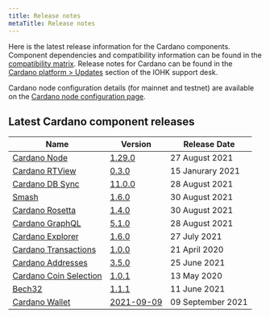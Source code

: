 ```yaml
---
title: Release notes
metaTitle: Release notes
---
```


Here is the latest release information for the Cardano components.
Component dependencies and compatibility information can be found in the [compatibility matrix](/tools/comp-matrix).
Release notes for Cardano can be found in the [Cardano platform > Updates](https://iohk.zendesk.com/hc/en-us/sections/360002160134-Updates) section of the IOHK support desk.

Cardano node configuration details (for mainnet and testnet) are available on the [Cardano node configuration page](https://hydra.iohk.io/build/7370192/download/1/index.html).

## Latest Cardano component releases

Name | Version | Release Date
-|-|-
[Cardano Node](https://github.com/input-output-hk/cardano-node) | [1.29.0](https://github.com/input-output-hk/cardano-node/releases/tag/1.29.0) | 27 August 2021
[Cardano RTView](https://github.com/input-output-hk/cardano-rt-view) | [0.3.0](https://github.com/input-output-hk/cardano-rt-view/releases/tag/0.3.0) | 15 Janurary 2021
[Cardano DB Sync](https://github.com/input-output-hk/cardano-db-sync/releases) | [11.0.0](https://github.com/input-output-hk/cardano-db-sync/releases/tag/11.0.0) | 28 August 2021
[Smash](https://github.com/input-output-hk/smash) | [1.6.0](https://github.com/input-output-hk/smash/releases/tag/1.6.0) | 30 August 2021
[Cardano Rosetta](https://github.com/input-output-hk/cardano-rosetta) | [1.4.0](https://github.com/input-output-hk/cardano-rosetta/releases/tag/1.4.0) | 30 August 2021
[Cardano GraphQL](https://github.com/input-output-hk/cardano-graphql) | [5.1.0](https://github.com/input-output-hk/cardano-graphql/releases/tag/5.1.0) | 28 August 2021
[Cardano Explorer](https://github.com/input-output-hk/cardano-explorer-app) | [1.6.0](https://github.com/input-output-hk/cardano-explorer-app/releases/tag/1.5.0) | 27 July 2021
[Cardano Transactions](https://github.com/input-output-hk/cardano-transactions) | [1.0.0](https://github.com/input-output-hk/cardano-transactions/releases/tag/1.0.0) | 21 April 2020
[Cardano Addresses](https://github.com/input-output-hk/cardano-addresses) | [3.5.0](https://github.com/input-output-hk/cardano-addresses/releases/tag/3.5.0) | 25 June 2021
[Cardano Coin Selection](https://github.com/input-output-hk/cardano-coin-selection) | [1.0.1](https://github.com/input-output-hk/cardano-coin-selection/releases/tag/v1.0.1) | 13 May 2020
[Bech32](https://github.com/input-output-hk/bech32) | [1.1.1](https://github.com/input-output-hk/bech32/releases/tag/v1.1.1) | 11 June 2021
[Cardano Wallet](https://github.com/input-output-hk/cardano-wallet) | [2021-09-09](https://github.com/input-output-hk/cardano-wallet/releases/tag/v2021-09-09) | 09 September 2021

